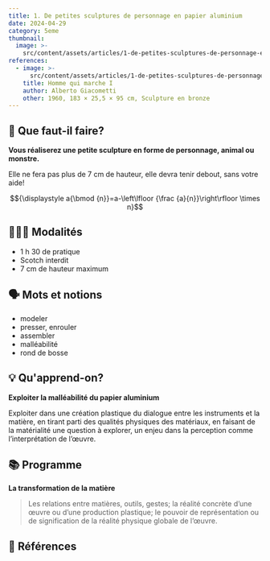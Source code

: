 ```yaml
---
title: 1. De petites sculptures de personnage en papier aluminium
date: 2024-04-29
category: 5eme
thumbnail:
  image: >-
    src/content/assets/articles/1-de-petites-sculptures-de-personnage-en-papier-aluminium/thumbnail/image.webp
references:
  - image: >-
      src/content/assets/articles/1-de-petites-sculptures-de-personnage-en-papier-aluminium/references/0/image.webp
    title: Homme qui marche I
    author: Alberto Giacometti
    other: 1960, 183 × 25,5 × 95 cm, Sculpture en bronze
---
```

## 🧐 Que faut-il faire?

**Vous réaliserez une petite sculpture en forme de personnage, animal ou monstre.**

Elle ne fera pas plus de 7 cm de hauteur, elle devra tenir debout, sans votre aide!

```math
{\displaystyle a{\bmod {n}}=a-\left\lfloor {\frac {a}{n}}\right\rfloor \times n}
```

## 👩🏼‍🏫 Modalités

* 1 h 30 de pratique
* Scotch interdit
* 7 cm de hauteur maximum

## 🗣 Mots et notions

* modeler
* presser, enrouler
* assembler
* malléabilité
* rond de bosse

## 💡 Qu'apprend-on?

**Exploiter la malléabilité du papier aluminium**

Exploiter dans une création plastique du dialogue entre les instruments et la matière, en tirant parti des qualités physiques des matériaux, en faisant de la matérialité une question à explorer, un enjeu dans la perception comme l’interprétation de l’œuvre.

## 📚 Programme

**La transformation de la matière**

> Les relations entre matières, outils, gestes; la réalité concrète d’une œuvre ou d’une production plastique; le pouvoir de représentation ou de signification de la réalité physique globale de l’œuvre.

## 👀 Références
